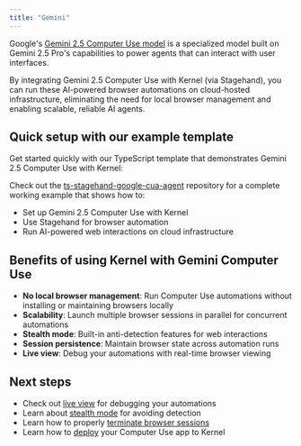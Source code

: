 ```yaml
---
title: "Gemini"
---
```


Google's [Gemini 2.5 Computer Use model](https://blog.google/technology/google-deepmind/gemini-computer-use-model/) is a specialized model built on Gemini 2.5 Pro's capabilities to power agents that can interact with user interfaces.

By integrating Gemini 2.5 Computer Use with Kernel (via Stagehand), you can run these AI-powered browser automations on cloud-hosted infrastructure, eliminating the need for local browser management and enabling scalable, reliable AI agents.

## Quick setup with our example template

Get started quickly with our TypeScript template that demonstrates Gemini 2.5 Computer Use with Kernel:

Check out the [ts-stagehand-google-cua-agent](https://github.com/onkernel/ts-stagehand-google-cua-agent) repository for a complete working example that shows how to:
- Set up Gemini 2.5 Computer Use with Kernel
- Use Stagehand for browser automation
- Run AI-powered web interactions on cloud infrastructure

## Benefits of using Kernel with Gemini Computer Use

- **No local browser management**: Run Computer Use automations without installing or maintaining browsers locally
- **Scalability**: Launch multiple browser sessions in parallel for concurrent automations
- **Stealth mode**: Built-in anti-detection features for web interactions
- **Session persistence**: Maintain browser state across automation runs
- **Live view**: Debug your automations with real-time browser viewing

## Next steps

- Check out [live view](/browsers/live-view) for debugging your automations
- Learn about [stealth mode](/browsers/stealth) for avoiding detection
- Learn how to properly [terminate browser sessions](/browsers/termination)
- Learn how to [deploy](/apps/deploy) your Computer Use app to Kernel
